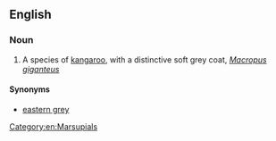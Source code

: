 ==English==
{{rfi}}
{{wikipedia|Eastern grey kangaroo}}
{{wikispecies|Macropus giganteus}}
===Noun===
{{en-noun|head=[[eastern]] [[grey]] [[kangaroo]]}}

# A species of [[kangaroo]], with a distinctive soft grey coat, ''[[Macropus giganteus]]''

====Synonyms====
*[[eastern grey]]

[[Category:en:Marsupials]]